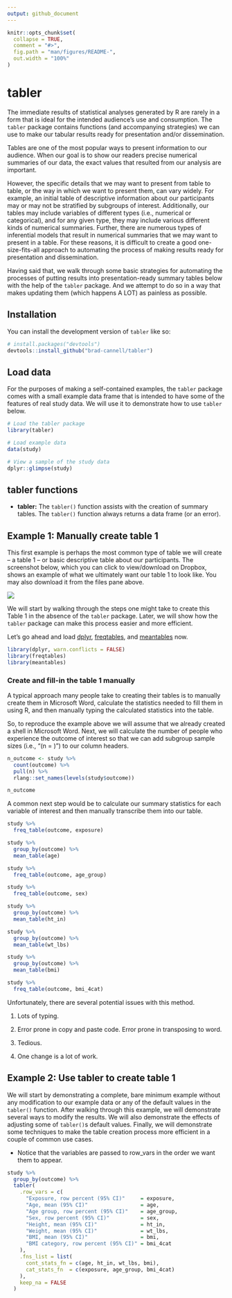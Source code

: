 ```yaml
---
output: github_document
---
```


<!-- README.md is generated from README.Rmd. Please edit that file -->

```r
knitr::opts_chunk$set(
  collapse = TRUE,
  comment = "#>",
  fig.path = "man/figures/README-",
  out.width = "100%"
)
```

# tabler

<!-- badges: start -->
<!-- badges: end -->

The immediate results of statistical analyses generated by R are rarely in a form that is ideal for the intended audience's use and consumption. The `tabler` package contains functions (and accompanying strategies) we can use to make our tabular results ready for presentation and/or dissemination.

Tables are one of the most popular ways to present information to our audience. When our goal is to show our readers precise numerical summaries of our data, the exact values that resulted from our analysis are important.

However, the specific details that we may want to present from table to table, or the way in which we want to present them, can vary widely. For example, an initial table of descriptive information about our participants may or may not be stratified by subgroups of interest. Additionally, our tables may include variables of different types (i.e., numerical or categorical), and for any given type, they may include various different kinds of numerical summaries. Further, there are numerous types of inferential models that result in numerical summaries that we may want to present in a table. For these reasons, it is difficult to create a good one-size-fits-all approach to automating the process of making results ready for presentation and dissemination.

Having said that, we walk through some basic strategies for automating the processes of putting results into presentation-ready summary tables below with the help of the `tabler` package. And we attempt to do so in a way that makes updating them (which happens A LOT) as painless as possible.

## Installation

You can install the development version of `tabler` like so:

```r
# install.packages("devtools")
devtools::install_github("brad-cannell/tabler")
```

## Load data

For the purposes of making a self-contained examples, the `tabler` package comes with a small example data frame that is intended to have some of the features of real study data. We will use it to demonstrate how to use `tabler` below.

```r
# Load the tabler package
library(tabler)
```

```r
# Load example data
data(study)
```

```r
# View a sample of the study data
dplyr::glimpse(study)
```

## tabler functions

* **tabler:** The `tabler()` function assists with the creation of summary tables. The `tabler()` function always returns a data frame (or an error). 

## Example 1: Manually create table 1

This first example is perhaps the most common type of table we will create – a table 1 – or basic descriptive table about our participants. The screenshot below, which you can click to view/download on Dropbox, shows an example of what we ultimately want our table 1 to look like. You may also download it from the files pane above.

[![](img/table_1.png)](https://www.dropbox.com/s/8xftsn8yf1rsy7x/Example%20Table%201.docx?dl=0)

We will start by walking through the steps one might take to create this Table 1 in the absence of the `tabler` package. Later, we will show how the `tabler` package can make this process easier and more efficient. 

Let's go ahead and load [dplyr](https://dplyr.tidyverse.org/), [freqtables](https://github.com/brad-cannell/freqtables), and [meantables](https://github.com/brad-cannell/meantables) now.

```r
library(dplyr, warn.conflicts = FALSE)
library(freqtables)
library(meantables)
```

### Create and fill-in the table 1 manually

A typical approach many people take to creating their tables is to manually create them in Microsoft Word, calculate the statistics needed to fill them in using R, and then manually typing the calculated statistics into the table. 

So, to reproduce the example above we will assume that we already created a shell in Microsoft Word. Next, we will calculate the number of people who experience the outcome of interest so that we can add subgroup sample sizes (i.e., "(n = )") to our column headers.

```r
n_outcome <- study %>% 
  count(outcome) %>% 
  pull(n) %>%
  rlang::set_names(levels(study$outcome))

n_outcome
```

A common next step would be to calculate our summary statistics for each variable of interest and then manually transcribe them into our table.

```r
study %>% 
  freq_table(outcome, exposure)
```

```r
study %>% 
  group_by(outcome) %>% 
  mean_table(age)
```

```r
study %>% 
  freq_table(outcome, age_group)
```

```r
study %>% 
  freq_table(outcome, sex)
```

```r
study %>% 
  group_by(outcome) %>% 
  mean_table(ht_in)
```

```r
study %>% 
  group_by(outcome) %>% 
  mean_table(wt_lbs)
```

```r
study %>% 
  group_by(outcome) %>% 
  mean_table(bmi)
```

```r
study %>% 
  freq_table(outcome, bmi_4cat)
```

Unfortunately, there are several potential issues with this method.

1. Lots of typing.

2. Error prone in copy and paste code. Error prone in transposing to word. 

3. Tedious. 

4. One change is a lot of work.

## Example 2: Use tabler to create table 1

We will start by demonstrating a complete, bare minimum example without any modification to our example data or any of the default values in the `tabler()` function. After walking through this example, we will demonstrate several ways to modify the results. We will also demonstrate the effects of adjusting some of `tabler()`s default values. Finally, we will demonstrate some techniques to make the table creation process more efficient in a couple of common use cases.

* Notice that the variables are passed to row_vars in the order we want them to appear.

```r
study %>% 
  group_by(outcome) %>% 
  tabler(
    .row_vars = c(
      "Exposure, row percent (95% CI)"     = exposure, 
      "Age, mean (95% CI)"                 = age, 
      "Age group, row percent (95% CI)"    = age_group, 
      "Sex, row percent (95% CI)"          = sex, 
      "Height, mean (95% CI)"              = ht_in, 
      "Weight, mean (95% CI)"              = wt_lbs, 
      "BMI, mean (95% CI)"                 = bmi, 
      "BMI category, row percent (95% CI)" = bmi_4cat
    ),
    .fns_list = list(
      cont_stats_fn = c(age, ht_in, wt_lbs, bmi), 
      cat_stats_fn  = c(exposure, age_group, bmi_4cat)
    ),
    keep_na = FALSE
  )
```
































